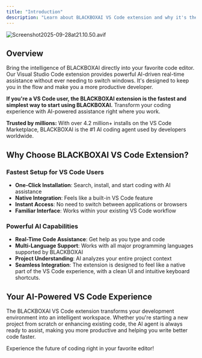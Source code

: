 ```yaml
---
title: "Introduction"
description: "Learn about BLACKBOXAI VS Code extension and why it's the best choice for AI-powered development."
---
```


![Screenshot2025-09-28at21.10.50.avif](/images/Screenshot2025-09-28at21.10.50.avif)

## Overview

Bring the intelligence of BLACKBOXAI directly into your favorite code editor. Our Visual Studio Code extension provides powerful AI-driven real-time assistance without ever needing to switch windows. It's designed to keep you in the flow and make you a more productive developer.

**If you're a VS Code user, the BLACKBOXAI extension is the fastest and simplest way to start using BLACKBOXAI.** Transform your coding experience with AI-powered assistance right where you work.

**Trusted by millions:** With over 4.2 million+ installs on the VS Code Marketplace, BLACKBOXAI is the #1 AI coding agent used by developers worldwide.

## Why Choose BLACKBOXAI VS Code Extension?

### **Fastest Setup for VS Code Users**

- **One-Click Installation**: Search, install, and start coding with AI assistance
- **Native Integration**: Feels like a built-in VS Code feature
- **Instant Access**: No need to switch between applications or browsers
- **Familiar Interface**: Works within your existing VS Code workflow

### **Powerful AI Capabilities**

- **Real-Time Code Assistance**: Get help as you type and code
- **Multi-Language Support**: Works with all major programming languages supported by BLACKBOXAI
- **Project Understanding**: AI analyzes your entire project context
- **Seamless Integration**: The extension is designed to feel like a native part of the VS Code experience, with a clean UI and intuitive keyboard shortcuts.

## Your AI-Powered VS Code Experience

The BLACKBOXAI VS Code extension transforms your development environment into an intelligent workspace. Whether you're starting a new project from scratch or enhancing existing code, the AI agent is always ready to assist, making you more productive and helping you write better code faster.

Experience the future of coding right in your favorite editor!